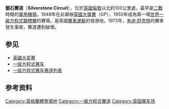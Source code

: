{{F1 賽道
| Name           = 銀石賽道
| Nicknames      = 「英國賽車運動發源地」<ref>{{cite web |url=http://www.racecar.com/Motorsport/News/BTCC-heading-for-the-Home-of-British-Motor-Racing/29982.htm |title=BTCC heading for the Home of British Motor Racing | Racecar – Motorsport News |publisher=Racecar |date=2009-08-13 |accessdate=2010-07-05 |archive-url=https://web.archive.org/web/20160314084551/http://racecar.com/motorsport/news/btcc-heading-for-the-home-of-british-motor-racing/29982.htm |archive-date=2016-03-14 |dead-url=yes }}</ref>
| Location       = [[英國|英國]][[英格蘭|英格蘭]][[北安普敦郡|北安普敦郡]][[銀石|銀石]]
| Architect     = [[POPULOUS|POPULOUS]]
| Time           = [[GMT|GMT]]
| Coordinates    = {{Coord|52|4|43|N|1|1|1|W|type:landmark_region:GB|display=it}}
| Image          = [[File:Silverstone_circuit.svg|250px]]
| Image_caption  = 2010年起的賽道佈局
| Events         = '''[[FIA|FIA]] [[一級方程式|一級方程式]]'''<br>[[英國大獎賽|英國大獎賽]]<br>'''[[Fédération_Internationale_de_Motocyclisme|FIM]] [[MotoGP|MotoGP]]'''<br>[[英國摩托車大獎賽|英國大獎賽]]<br>FIM [[世界超級摩托車錦標賽|世界超級摩托車錦標賽]]<br>[[FIA_GT1世界錦標賽|FIA GT1世界錦標賽]]<br>[[勒芒系列賽|勒芒系列賽]]
| Layout1        = Arena Grand Prix Circuit (2011-)<ref>{{cite news|title=New Silverstone circuit gets green light for 2010 British Grand Prix|url=http://www.silverstone.co.uk/news/latest-news/New-Silverstone-circuit-gets-green-light-for-2010-British-Grand-Prix/|work=Silverstone Circuit|publisher=British Racing Drivers' Club|date=2010-02-11|accessdate=2010-02-11|deadurl=yes|archiveurl=https://web.archive.org/web/20100214195709/http://www.silverstone.co.uk/news/latest-news/New-Silverstone-circuit-gets-green-light-for-2010-British-Grand-Prix/|archivedate=2010-02-14}} </ref>
| Length_km      = 5.901
| Length_mi     = 3.667
| Turns          = 18
| Record_time    = 1:27.097 
| Record_driver  = [[馬克斯·維斯塔潘|馬克斯·維斯塔潘]]
| Record_team    = [[紅牛車隊|紅牛]]-[[本田|本田]]
| Record_class   = [[一級方程式|F1]]
| Record_year    = [[2020年英國大獎賽|2020年]]
| Layout2       = Motorcycle Circuit (2010–)
| Length2_km     = 5.900
| Length2_mi     = 3.666
| Turns2         = 18
| Record_time2   = 1:59.936 
| Record_driver2  = [[馬克·馬爾克斯|馬克·馬爾克斯]]
| Record_team2    = {{tsl|en|Repsol Honda Team|西班牙國家石油本田車隊}}
| Record_class2   = [[MotoGP|MotoGP]]
| Record_year2    = 2019年
| Layout3        = Arena Grand Prix Circuit (2010)<ref>{{cite news|title=New Silverstone circuit gets green light for 2010 British Grand Prix|url=http://www.silverstone.co.uk/news/latest-news/New-Silverstone-circuit-gets-green-light-for-2010-British-Grand-Prix/|archive-url=https://web.archive.org/web/20100214195709/http://www.silverstone.co.uk/news/latest-news/New-Silverstone-circuit-gets-green-light-for-2010-British-Grand-Prix/ |work=Silverstone Circuit|publisher=[[British_Racing_Drivers'_Club|British Racing Drivers' Club]]|date=2010-02-11|access-date=2010-02-11|archive-date=14 February 2010}}</ref>
| Length_km3     = 5.901
| Length_mi3     = 3.667
| Turns3         = 18
| Record_time3   = 1:30.874
| Record_driver3 = [[費爾南多·阿隆索|費爾南多·阿隆索]]
| Record_team3   = [[法拉利車隊|法拉利車隊]]
| Record_class3  = [[一級方程式|F1]]
| Record_year3   = [[2010年英國大獎賽|2010]]
}}
'''銀石賽道'''（'''Silverstone Circuit'''），位於[[英國|英國]][[倫敦|倫敦]]以北約100公里處，最早是[[二戰|二戰]]時期的[[軍用機場|軍用機場]]，1948年在此舉辦[[英國大獎賽|英國大獎賽]]（GP），1950年成為第一場[[世界一級方程式錦標賽|世界一級方程式錦標賽]]的賽場。是英國[[赛车|賽車運動]]的發源地。1973年，[[朱迪·舒克特|朱迪·舒克特]]的賽車發生事故，賽道遭到破壞。

==参见==

{{portal|一级方程式}}
* [[英國大奖赛|英國大奖赛]]
* [[一级方程式赛车|一级方程式赛车]]
* [[一级方程式赛车赛道列表|一级方程式赛车赛道列表]]

== 参考资料 ==
<div class="references-small">
<references />
</div>

{{一级方程式赛道}}

[[Category:英格蘭體育場地|Category:英格蘭體育場地]]
[[Category:一級方程式賽道|Category:一級方程式賽道]]
[[Category:英国赛车场|Category:英国赛车场]]